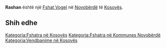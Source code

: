 {{Fshat në Kosovës
 | Emri                = Rashan
| sqi_N_name = Rashan
| sqi_N_FULL_NAME_RO = Rashan
| sqi_N_FULL_NAME_ND_RO = Rashan
| sqi_N_SORT_NAME_RG = RASHAN
| sqi_N_FULL_NAME_RG = Rashan
| sqi_N_FULL_NAME_ND_RG = Rashan
| srp_N_name = Rašane
| srp_N_FULL_NAME_RO = Rašane
| srp_N_FULL_NAME_ND_RO = Rasane
| srp_N_SORT_NAME_RG = RASANE
| srp_N_FULL_NAME_RG = Rašane
| srp_N_FULL_NAME_ND_RG = Rasane
| srp_NS_name = Рашане
| srp_NS_FULL_NAME_RO = Рашане
| srp_NS_FULL_NAME_ND_RO = Рашане
| srp_NS_SORT_NAME_RG = РАШАНЕ
| srp_NS_FULL_NAME_RG = Рашане
| srp_NS_FULL_NAME_ND_RG = Рашане
| srp_V_name = Donje Rašane
| srp_V_FULL_NAME_RO = Donje Rašane Gornje Rašane
| srp_V_FULL_NAME_ND_RO = Donje Rasane Gornje Rasane
| srp_V_SORT_NAME_RG = DONJERASANE GORNJERASANE
| srp_V_FULL_NAME_RG = Donje Rašane Gornje Rašane
| srp_V_FULL_NAME_ND_RG = Donje Rasane Gornje Rasane

 | Emri (Rasa dhanore) = 
 | Figura              = 
 | Shteti              = Kosovo
 | Komuna              = Novobërdë
 | Kodi postar         = 
 | Sipërfaqja          = 

 | Popullsia           = 

 | Regj. i popullsisë  = 
 | Dend. e popullsisë  = 
 | Faqja zyrtare       = 
 <!--- Koordinatat ----> 
 | Gjerësia            = 42.904167
 | Gjatësia            = 20.942222
 | Lartësia            = 
}}
'''Rashan''' është një [[Fshat Vogel]] në [[Novobërdë]] të [[Kosovës]].

<!-- == Gjeografia == -->
<!-- == Historia == -->
<!-- == Demografia == -->
== Shih edhe ==
{{Komuna Novobërdë}}
{{Kosovo-Administrata-Cung}}

[[Kategoria:Fshatra në Kosovës]]
[[Kategoria:Fshatra në Kommunes Novobërdë]]
[[Kategoria:Vendbanime në Kosovës]]
